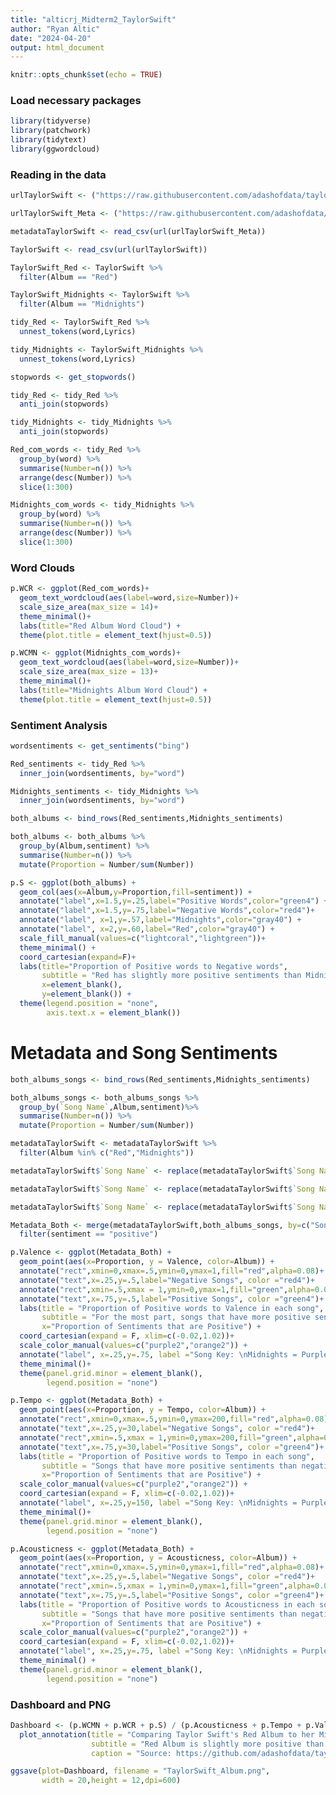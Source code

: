 ```yaml
---
title: "alticrj_Midterm2_TaylorSwift"
author: "Ryan Altic"
date: "2024-04-20"
output: html_document
---
```


```r
knitr::opts_chunk$set(echo = TRUE)
```

### Load necessary packages

```r
library(tidyverse)
library(patchwork)
library(tidytext)
library(ggwordcloud)
```


### Reading in the data
```r
urlTaylorSwift <- ("https://raw.githubusercontent.com/adashofdata/taylor_swift_data/main/Taylor_Swift_Genius/taylor_swift_genius_data.csv")

urlTaylorSwift_Meta <- ("https://raw.githubusercontent.com/adashofdata/taylor_swift_data/main/Taylor_Swift_Spotify/taylor_swift_spotify_data.csv")

metadataTaylorSwift <- read_csv(url(urlTaylorSwift_Meta))

TaylorSwift <- read_csv(url(urlTaylorSwift))
```



```r
TaylorSwift_Red <- TaylorSwift %>%
  filter(Album == "Red")

TaylorSwift_Midnights <- TaylorSwift %>%
  filter(Album == "Midnights")

tidy_Red <- TaylorSwift_Red %>%
  unnest_tokens(word,Lyrics)

tidy_Midnights <- TaylorSwift_Midnights %>%
  unnest_tokens(word,Lyrics)

stopwords <- get_stopwords()

tidy_Red <- tidy_Red %>%
  anti_join(stopwords)

tidy_Midnights <- tidy_Midnights %>%
  anti_join(stopwords)

Red_com_words <- tidy_Red %>%
  group_by(word) %>%
  summarise(Number=n()) %>%
  arrange(desc(Number)) %>%
  slice(1:300)

Midnights_com_words <- tidy_Midnights %>%
  group_by(word) %>%
  summarise(Number=n()) %>%
  arrange(desc(Number)) %>%
  slice(1:300)
```

### Word Clouds

```r
p.WCR <- ggplot(Red_com_words)+
  geom_text_wordcloud(aes(label=word,size=Number))+
  scale_size_area(max_size = 14)+
  theme_minimal()+
  labs(title="Red Album Word Cloud") +
  theme(plot.title = element_text(hjust=0.5))

p.WCMN <- ggplot(Midnights_com_words)+
  geom_text_wordcloud(aes(label=word,size=Number))+
  scale_size_area(max_size = 13)+
  theme_minimal()+
  labs(title="Midnights Album Word Cloud") +
  theme(plot.title = element_text(hjust=0.5))
```

### Sentiment Analysis

```r
wordsentiments <- get_sentiments("bing")

Red_sentiments <- tidy_Red %>%
  inner_join(wordsentiments, by="word") 

Midnights_sentiments <- tidy_Midnights %>%
  inner_join(wordsentiments, by="word") 

both_albums <- bind_rows(Red_sentiments,Midnights_sentiments) 

both_albums <- both_albums %>%
  group_by(Album,sentiment) %>%
  summarise(Number=n()) %>%
  mutate(Proportion = Number/sum(Number))

p.S <- ggplot(both_albums) +
  geom_col(aes(x=Album,y=Proportion,fill=sentiment)) +
  annotate("label",x=1.5,y=.25,label="Positive Words",color="green4") +
  annotate("label",x=1.5,y=.75,label="Negative Words",color="red4")+
  annotate("label", x=1,y=.57,label="Midnights",color="gray40") +
  annotate("label", x=2,y=.60,label="Red",color="gray40") +
  scale_fill_manual(values=c("lightcoral","lightgreen"))+
  theme_minimal() +
  coord_cartesian(expand=F)+
  labs(title="Proportion of Positive words to Negative words",
       subtitle = "Red has slightly more positive sentiments than Midnights",
       x=element_blank(),
       y=element_blank()) +
  theme(legend.position = "none",
        axis.text.x = element_blank())
```

# Metadata and Song Sentiments

```r
both_albums_songs <- bind_rows(Red_sentiments,Midnights_sentiments)

both_albums_songs <- both_albums_songs %>%
  group_by(`Song Name`,Album,sentiment)%>%
  summarise(Number=n()) %>%
  mutate(Proportion = Number/sum(Number))

metadataTaylorSwift <- metadataTaylorSwift %>%
  filter(Album %in% c("Red","Midnights"))

metadataTaylorSwift$`Song Name` <- replace(metadataTaylorSwift$`Song Name`,metadataTaylorSwift$`Song Name`=="Snow On The Beach (feat. Lana Del Rey)","Snow On the Beach")

metadataTaylorSwift$`Song Name` <- replace(metadataTaylorSwift$`Song Name`,metadataTaylorSwift$`Song Name`=="Anti-Hero","Anti Hero")

metadataTaylorSwift$`Song Name` <- replace(metadataTaylorSwift$`Song Name`,metadataTaylorSwift$`Song Name`=="State Of Grace","State of Grace")

Metadata_Both <- merge(metadataTaylorSwift,both_albums_songs, by=c("Song Name","Album")) %>%
  filter(sentiment == "positive")

p.Valence <- ggplot(Metadata_Both) +
  geom_point(aes(x=Proportion, y = Valence, color=Album)) +
  annotate("rect",xmin=0,xmax=.5,ymin=0,ymax=1,fill="red",alpha=0.08)+
  annotate("text",x=.25,y=.5,label="Negative Songs", color ="red4")+
  annotate("rect",xmin=.5,xmax = 1,ymin=0,ymax=1,fill="green",alpha=0.08)+
  annotate("text",x=.75,y=.5,label="Positive Songs", color ="green4")+
  labs(title = "Proportion of Positive words to Valence in each song",
       subtitle = "For the most part, songs that have more positive sentiments than negative sentiments \nare more likely to have a higer Valence rating",
       x="Proportion of Sentiments that are Positive") +
  coord_cartesian(expand = F, xlim=c(-0.02,1.02))+
  scale_color_manual(values=c("purple2","orange2")) +
  annotate("label", x=.25,y=.75, label ="Song Key: \nMidnights = Purple \nRed = Orange")+
  theme_minimal()+
  theme(panel.grid.minor = element_blank(),
        legend.position = "none")

p.Tempo <- ggplot(Metadata_Both) +
  geom_point(aes(x=Proportion, y = Tempo, color=Album)) +
  annotate("rect",xmin=0,xmax=.5,ymin=0,ymax=200,fill="red",alpha=0.08)+
  annotate("text",x=.25,y=30,label="Negative Songs", color ="red4")+
  annotate("rect",xmin=.5,xmax = 1,ymin=0,ymax=200,fill="green",alpha=0.08)+
  annotate("text",x=.75,y=30,label="Positive Songs", color ="green4")+
  labs(title = "Proportion of Positive words to Tempo in each song",
       subtitle = "Songs that have more positive sentiments than negative sentiments are more likely \nto have higher tempo",
       x="Proportion of Sentiments that are Positive") +
  scale_color_manual(values=c("purple2","orange2")) +
  coord_cartesian(expand = F, xlim=c(-0.02,1.02))+
  annotate("label", x=.25,y=150, label ="Song Key: \nMidnights = Purple \nRed = Orange")+
  theme_minimal()+
  theme(panel.grid.minor = element_blank(),
        legend.position = "none")

p.Acousticness <- ggplot(Metadata_Both) +
  geom_point(aes(x=Proportion, y = Acousticness, color=Album)) +
  annotate("rect",xmin=0,xmax=.5,ymin=0,ymax=1,fill="red",alpha=0.08)+
  annotate("text",x=.25,y=.5,label="Negative Songs", color ="red4")+
  annotate("rect",xmin=.5,xmax = 1,ymin=0,ymax=1,fill="green",alpha=0.08)+
  annotate("text",x=.75,y=.5,label="Positive Songs", color ="green4")+
  labs(title = "Proportion of Positive words to Acousticness in each song",
       subtitle = "Songs that have more positive sentiments than negative sentiments are more likely \nto have a higer acousticness rating",
       x="Proportion of Sentiments that are Positive") +
  scale_color_manual(values=c("purple2","orange2")) +
  coord_cartesian(expand = F, xlim=c(-0.02,1.02))+
  annotate("label", x=.25,y=.75, label ="Song Key: \nMidnights = Purple \nRed = Orange")+
  theme_minimal() +
  theme(panel.grid.minor = element_blank(),
        legend.position = "none")
```

### Dashboard and PNG

```r
Dashboard <- (p.WCMN + p.WCR + p.S) / (p.Acousticness + p.Tempo + p.Valence) +
  plot_annotation(title = "Comparing Taylor Swift's Red Album to her Midnights Album",
                  subtitle = "Red Album is slightly more positive than Midnights Album and feature songs that have higher Valence. While Midnights Album features song that have higher Acousticness and Tempo",
                  caption = "Source: https://github.com/adashofdata/taylor_swift_data")

ggsave(plot=Dashboard, filename = "TaylorSwift_Album.png",
       width = 20,height = 12,dpi=600)
```

